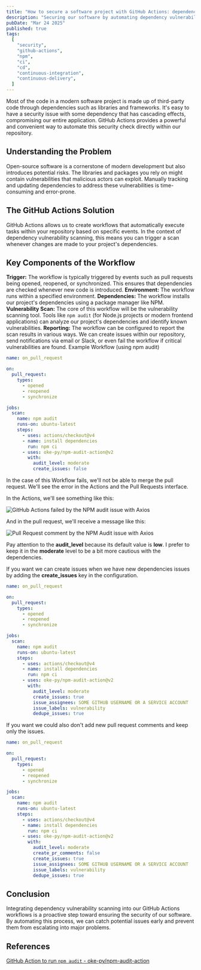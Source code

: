 ```yaml
---
title: "How to secure a software project with GitHub Actions: dependency vulnerability scanning"
description: "Securing our software by automating dependency vulnerability scanning with GitHub Actions."
pubDate: "Mar 24 2025"
published: true
tags:
  [
    "security",
    "github-actions",
    "npm",
    "ci",
    "cd",
    "continuous-integration",
    "continuous-delivery",
  ]
---
```


Most of the code in a modern software project is made up of third-party code through dependencies such as libraries and frameworks. It's easy to have a security issue with some dependency that has cascading effects, compromising our entire application. GitHub Actions provides a powerful and convenient way to automate this security check directly within our repository.

## Understanding the Problem

Open-source software is a cornerstone of modern development but also introduces potential risks. The libraries and packages you rely on might contain vulnerabilities that malicious actors can exploit. Manually tracking and updating dependencies to address these vulnerabilities is time-consuming and error-prone.

## The GitHub Actions Solution

GitHub Actions allows us to create workflows that automatically execute tasks within your repository based on specific events. In the context of dependency vulnerability scanning, this means you can trigger a scan whenever changes are made to your project's dependencies.

## Key Components of the Workflow

**Trigger:** The workflow is typically triggered by events such as pull requests being opened, reopened, or synchronized. This ensures that dependencies are checked whenever new code is introduced.
**Environment:** The workflow runs within a specified environment.
**Dependencies:** The workflow installs our project's dependencies using a package manager like NPM.
**Vulnerability Scan:** The core of this workflow will be the vulnerability scanning tool. Tools like `npm audit` (for Node.js projects or modern frontend applications) can analyze our project's dependencies and identify known vulnerabilities.
**Reporting:** The workflow can be configured to report the scan results in various ways. We can create issues within our repository, send notifications via email or Slack, or even fail the workflow if critical vulnerabilities are found.
Example Workflow (using npm audit)

```yml title="on_pull_request.yml"
name: on_pull_request

on:
  pull_request:
    types:
      - opened
      - reopened
      - synchronize

jobs:
  scan:
    name: npm audit
    runs-on: ubuntu-latest
    steps:
      - uses: actions/checkout@v4
      - name: install dependencies
        run: npm ci
      - uses: oke-py/npm-audit-action@v2
        with:
          audit_level: moderate
          create_issues: false
```

In the case of this Workflow fails, we'll not be able to merge the pull request. We'll see the error in the Actions and the Pull Requests interface.

In the Actions, we'll see something like this:

![GitHub Actions failed by the NPM audit issue with Axios](../../assets/posts/github-action-failed-by-npm-audit.jpg)

And in the pull request, we'll receive a message like this:

![Pull Request comment by the NPM Audit issue with Axios](../../assets/posts/pull-request-comment-by-audit.jpg)

Pay attention to the **audit_level** because its default value is **low**. I prefer to keep it in the **moderate** level to be a bit more cautious with the dependencies.

If you want we can create issues when we have new dependencies issues by adding the **create_issues** key in the configuration.

```yml title="on_pull_request.yml" ins={21,22,23,24}
name: on_pull_request

on:
  pull_request:
    types:
      - opened
      - reopened
      - synchronize

jobs:
  scan:
    name: npm audit
    runs-on: ubuntu-latest
    steps:
      - uses: actions/checkout@v4
      - name: install dependencies
        run: npm ci
      - uses: oke-py/npm-audit-action@v2
        with:
          audit_level: moderate
          create_issues: true
          issue_assignees: SOME GITHUB USERNAME OR A SERVICE ACCOUNT
          issue_labels: vulnerability
          dedupe_issues: true
```

If you want we could also don't add new pull request comments and keep only the issues.

```yml title="on_pull_request.yml" ins={21}
name: on_pull_request

on:
  pull_request:
    types:
      - opened
      - reopened
      - synchronize

jobs:
  scan:
    name: npm audit
    runs-on: ubuntu-latest
    steps:
      - uses: actions/checkout@v4
      - name: install dependencies
        run: npm ci
      - uses: oke-py/npm-audit-action@v2
        with:
          audit_level: moderate
          create_pr_comments: false
          create_issues: true
          issue_assignees: SOME GITHUB USERNAME OR A SERVICE ACCOUNT
          issue_labels: vulnerability
          dedupe_issues: true
```

## Conclusion

Integrating dependency vulnerability scanning into our GitHub Actions workflows is a proactive step toward ensuring the security of our software. By automating this process, we can catch potential issues early and prevent them from escalating into major problems.

## References

[GitHub Action to run `npm audit` - oke-py/npm-audit-action](https://github.com/oke-py/npm-audit-action/tree/v2/)
